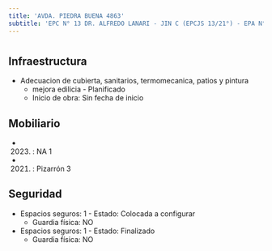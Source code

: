 ```yaml
---
title: 'AVDA. PIEDRA BUENA 4863'
subtitle: 'EPC N° 13 DR. ALFREDO LANARI - JIN C (EPCJS 13/21°) - EPA N° 13 DR. ALFREDO LANARI'
---
```


#
## Infraestructura

* Adecuacion de cubierta, sanitarios, termomecanica, patios y pintura 
    + mejora edilicia - Planificado 
    + Inicio de obra: Sin fecha de inicio 






## Mobiliario

*  (2023) : NA 1 

*  (2021) : Pizarrón 3 





## Seguridad

*  Espacios seguros: 1 - Estado: Colocada a configurar 
    + Guardia física: NO

*  Espacios seguros: 1 - Estado: Finalizado 
    + Guardia física: NO



